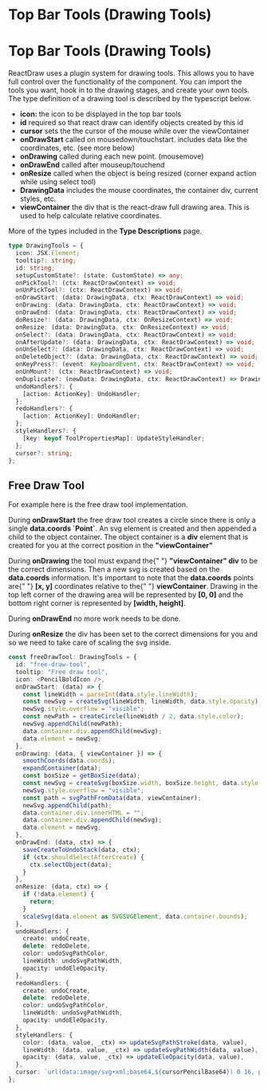 
<Meta title="Docs/Drawing Tools" />

# Top Bar Tools (Drawing Tools)

# Top Bar Tools (Drawing Tools)

ReactDraw uses a plugin system for drawing tools.
This allows you to have full control over the functionality of the component.
You can import the tools you want, hook in to the drawing stages, and create your own tools.
The type definition of a drawing tool is described by the typescript below.

<ul>
  <li>
    <strong>icon: </strong> the icon to be displayed in the top bar tools
  </li>
  <li>
    <strong>id</strong> required so that react draw can identify objects created
    by this id
  </li>
  <li>
    <strong>cursor</strong> sets the the cursor of the mouse while over the
    viewContainer
  </li>
  <li>
    <strong>onDrawStart</strong> called on mousedown/touchstart. includes data
    like the coordinates, etc. (see more below)
  </li>
  <li>
    <strong>onDrawing</strong> called during each new point. (mousemove)
  </li>
  <li>
    <strong>onDrawEnd</strong> called after mouseup/touchend
  </li>
  <li>
    <strong>onResize</strong> called when the object is being resized (corner
    expand action while using select tool)
  </li>
  <li>
    <strong>DrawingData</strong> includes the mouse coordinates, the container
    div, current styles, etc.
  </li>
  <li>
    <strong>viewContainer</strong> the div that is the react-draw full drawing
    area. This is used to help calculate relative coordinates.
  </li>
</ul>

More of the types included in the <strong>Type Descriptions</strong> page.

```typescript
type DrawingTools = {
  icon: JSX.Element;
  tooltip?: string;
  id: string;
  setupCustomState?: (state: CustomState) => any;
  onPickTool?: (ctx: ReactDrawContext) => void;
  onUnPickTool?: (ctx: ReactDrawContext) => void;
  onDrawStart: (data: DrawingData, ctx: ReactDrawContext) => void;
  onDrawing: (data: DrawingData, ctx: ReactDrawContext) => void;
  onDrawEnd: (data: DrawingData, ctx: ReactDrawContext) => void;
  doResize?: (data: DrawingData, ctx: OnResizeContext) => void;
  onResize: (data: DrawingData, ctx: OnResizeContext) => void;
  onSelect?: (data: DrawingData, ctx: ReactDrawContext) => void;
  onAfterUpdate?: (data: DrawingData, ctx: ReactDrawContext) => void;
  onUnSelect?: (data: DrawingData, ctx: ReactDrawContext) => void;
  onDeleteObject?: (data: DrawingData, ctx: ReactDrawContext) => void;
  onKeyPress?: (event: KeyboardEvent, ctx: ReactDrawContext) => void;
  onUnMount?: (ctx: ReactDrawContext) => void;
  onDuplicate?: (newData: DrawingData, ctx: ReactDrawContext) => DrawingData;
  undoHandlers?: {
    [action: ActionKey]: UndoHandler;
  };
  redoHandlers?: {
    [action: ActionKey]: UndoHandler;
  };
  styleHandlers?: {
    [key: keyof ToolPropertiesMap]: UpdateStyleHandler;
  };
  cursor?: string;
};
```

## Free Draw Tool

For example here is the free draw tool implementation.

<p>
  During <strong>onDrawStart</strong> the free draw tool creates a circle since
  there is only a single <strong>data.coords `Point`</strong>. An svg element is
  created and then appended a child to the object container. The object
  container is a <strong>div</strong>
  element that is created for you at the correct position in the <strong>"viewContainer"</strong>

</p>
<p>
  During <strong>onDrawing</strong> the tool must expand the{" "}
  <strong>"viewContainer" div</strong> to be the correct dimensions. Then a new
  svg is created based on the <strong>data.coords</strong> information. It's
  important to note that the <strong>data.coords</strong> points are{" "}
  <strong>[x, y]</strong> coordinates relative to the{" "}
  <strong>viewContainer</strong>. Drawing in the top left corner of the drawing
  area will be represented by <strong>[0, 0]</strong> and the bottom right
  corner is represented by <strong>[width, height]</strong>.
</p>
<p>
  During <strong>onDrawEnd</strong> no more work needs to be done.
</p>
<p>
  During <strong>onResize</strong> the div has been set to the correct
  dimensions for you and so we need to take care of scaling the svg inside.
</p>

```typescript
const freeDrawTool: DrawingTools = {
  id: "free-draw-tool",
  tooltip: "Free draw tool",
  icon: <PencilBoldIcon />,
  onDrawStart: (data) => {
    const lineWidth = parseInt(data.style.lineWidth);
    const newSvg = createSvg(lineWidth, lineWidth, data.style.opacity);
    newSvg.style.overflow = "visible";
    const newPath = createCircle(lineWidth / 2, data.style.color);
    newSvg.appendChild(newPath);
    data.container.div.appendChild(newSvg);
    data.element = newSvg;
  },
  onDrawing: (data, { viewContainer }) => {
    smoothCoords(data.coords);
    expandContainer(data);
    const boxSize = getBoxSize(data);
    const newSvg = createSvg(boxSize.width, boxSize.height, data.style.opacity);
    newSvg.style.overflow = "visible";
    const path = svgPathFromData(data, viewContainer);
    newSvg.appendChild(path);
    data.container.div.innerHTML = "";
    data.container.div.appendChild(newSvg);
    data.element = newSvg;
  },
  onDrawEnd: (data, ctx) => {
    saveCreateToUndoStack(data, ctx);
    if (ctx.shouldSelectAfterCreate) {
      ctx.selectObject(data);
    }
  },
  onResize: (data, ctx) => {
    if (!data.element) {
      return;
    }
    scaleSvg(data.element as SVGSVGElement, data.container.bounds);
  },
  undoHandlers: {
    create: undoCreate,
    delete: redoDelete,
    color: undoSvgPathColor,
    lineWidth: undoSvgPathWidth,
    opacity: undoEleOpacity,
  },
  redoHandlers: {
    create: undoCreate,
    delete: redoDelete,
    color: undoSvgPathColor,
    lineWidth: undoSvgPathWidth,
    opacity: undoEleOpacity,
  },
  styleHandlers: {
    color: (data, value, _ctx) => updateSvgPathStroke(data, value),
    lineWidth: (data, value, _ctx) => updateSvgPathWidth(data, value),
    opacity: (data, value, _ctx) => updateEleOpacity(data, value),
  },
  cursor: `url(data:image/svg+xml;base64,${cursorPencilBase64}) 0 16, pointer`,
};
```
